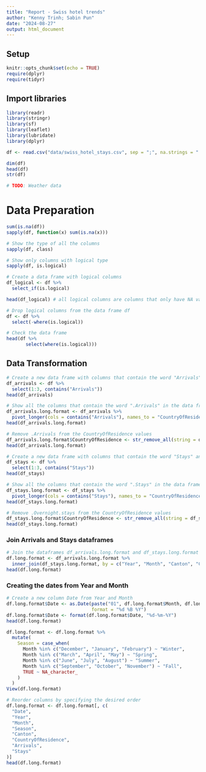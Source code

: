 ```yaml
---
title: "Report - Swiss hotel trends"
author: "Kenny Trinh; Sabin Pun"
date: "2024-08-27"
output: html_document
---
```


## Setup

```r
knitr::opts_chunk$set(echo = TRUE)
require(dplyr)
require(tidyr)
```


## Import libraries

```r
library(readr)
library(stringr)
library(sf)
library(leaflet)
library(lubridate)
library(dplyr)
```


```r
df <- read.csv("data/swiss_hotel_stays.csv", sep = ";", na.strings = "...")
```

```r
dim(df)
head(df)
str(df)
```


```r
# TODO: Weather data
```


# Data Preparation

```r
sum(is.na(df))
sapply(df, function(x) sum(is.na(x)))
```

```r
# Show the type of all the columns
sapply(df, class)

# Show only columns with logical type
sapply(df, is.logical)

# Create a data frame with logical columns
df_logical <- df %>%
  select_if(is.logical)

head(df_logical) # all logical columns are columns that only have NA values
```


```r
# Drop logical columns from the data frame df
df <- df %>%
  select(-where(is.logical))

# Check the data frame
head(df %>%
       select(where(is.logical)))
```

## Data Transformation
```r
# Create a new data frame with columns that contain the word "Arrivals" and the first 3 columns
df_arrivals <- df %>%
  select(1:3, contains("Arrivals"))
head(df_arrivals)
```

```r
# Show all the columns that contain the word ".Arrivals" in the data frame df_arrivals in long format
df_arrivals.long.format <- df_arrivals %>%
  pivot_longer(cols = contains("Arrivals"), names_to = "CountryOfResidence", values_to = "Arrivals")
head(df_arrivals.long.format)
```

```r
# Remove .Arrivals from the CountryOfResidence values
df_arrivals.long.format$CountryOfResidence <- str_remove_all(string = df_arrivals.long.format$CountryOfResidence, pattern = ".Arrivals")
head(df_arrivals.long.format)
```



```r
# Create a new data frame with columns that contain the word "Stays" and the first 3 columns
df_stays <- df %>%
  select(1:3, contains("Stays"))
head(df_stays)
```

```r
# Show all the columns that contain the word ".Stays" in the data frame df_stays in long format
df_stays.long.format <- df_stays %>%
  pivot_longer(cols = contains("Stays"), names_to = "CountryOfResidence", values_to = "Stays")
head(df_stays.long.format)
```

```r
# Remove .Overnight.stays from the CountryOfResidence values
df_stays.long.format$CountryOfResidence <- str_remove_all(string = df_stays.long.format$CountryOfResidence, pattern = ".Overnight.stays")
head(df_stays.long.format)
```

### Join Arrivals and Stays dataframes
```r
# Join the dataframes df_arrivals.long.format and df_stays.long.format
df.long.format <- df_arrivals.long.format %>%
  inner_join(df_stays.long.format, by = c("Year", "Month", "Canton", "CountryOfResidence"))
head(df.long.format)
```

### Creating the dates from Year and Month
```r
# Create a new column Date from Year and Month
df.long.format$Date <- as.Date(paste("01", df.long.format$Month, df.long.format$Year, sep = " "),
                               format = "%d %B %Y")
df.long.format$Date <- format(df.long.format$Date, "%d-%m-%Y")
head(df.long.format)
```

```r
df.long.format <- df.long.format %>%
  mutate(
    Season = case_when(
      Month %in% c("December", "January", "February") ~ "Winter",
      Month %in% c("March", "April", "May") ~ "Spring",
      Month %in% c("June", "July", "August") ~ "Summer",
      Month %in% c("September", "October", "November") ~ "Fall",
      TRUE ~ NA_character_
    )
  )
View(df.long.format)
```


```r
# Reorder columns by specifying the desired order
df.long.format <- df.long.format[, c(
  "Date",
  "Year",
  "Month",
  "Season",
  "Canton",
  "CountryOfResidence",
  "Arrivals",
  "Stays"
)]
head(df.long.format)
```
